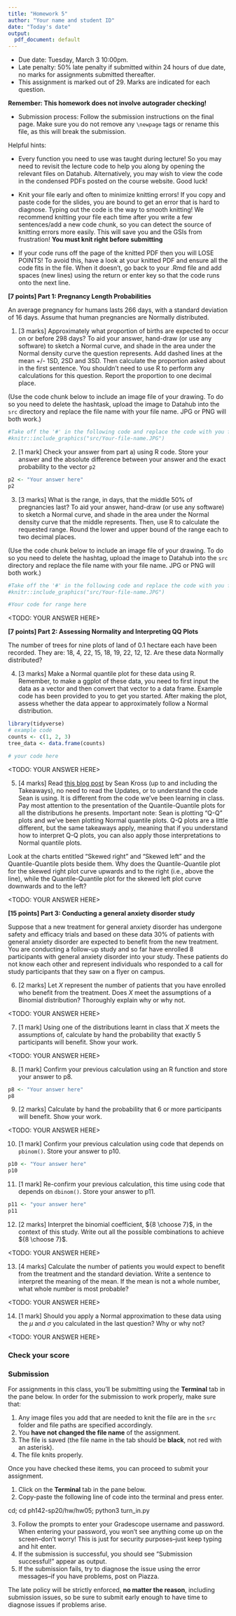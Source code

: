 ```yaml
---
title: "Homework 5"
author: "Your name and student ID"
date: "Today's date"
output:
  pdf_document: default
---
```


* Due date: Tuesday, March 3 10:00pm.
* Late penalty: 50% late penalty if submitted within 24 hours of due date, no 
marks for assignments submitted thereafter.
* This assignment is marked out of 29. Marks are indicated for each 
question. 

**Remember: This homework does not involve autograder checking!**

* Submission process: Follow the submission instructions on the final page. Make sure you do not remove any `\newpage` tags or rename this file, as this will break the submission.


Helpful hints:

-  Every function you need to use was taught during lecture! So you may need to 
revisit the lecture code to help you along by opening the relevant files on Datahub. 
Alternatively, you may wish to view the code in the condensed PDFs posted 
on the course website. Good luck!

- Knit your file early and often to minimize knitting errors! If you copy and 
paste code for the slides, you are bound to get an error that is hard to 
diagnose. Typing out the code is the way to smooth knitting! We recommend 
knitting your file each time after you write a few sentences/add a new code 
chunk, so you can detect the source of knitting errors more easily. This will 
save you and the GSIs from frustration! **You must knit right before submitting**

- If your code runs off the page of the knitted PDF then you will LOSE POINTS! To
avoid this, have a look at your knitted PDF and ensure all the code fits in the 
file. When it doesn't, go back to your .Rmd file and add spaces (new lines) using
the return or enter key so that the code runs onto the next line.



\newpage


**[7 points] Part 1: Pregnancy Length Probabilities** 

An average pregnancy for humans lasts 266 days, with a standard deviation of 
16 days. Assume that human pregnancies are Normally distributed. 

1. [3 marks] Approximately what proportion of births are expected to occur on or before 
298 days? To aid your answer, hand-draw (or use any software) to sketch a Normal
curve, and shade in the area under the Normal density curve the question 
represents. Add dashed lines at the mean +/- 1SD, 2SD and 3SD. Then calculate 
the proportion asked about in the first sentence. You shouldn't need to use R
to perform any calculations for this question. Report the proportion to one decimal place.

(Use the code chunk below to include an image file of your drawing. To do so you 
need to delete the hashtask, upload the image to Datahub into the `src` directory and replace
the file name with your file name. JPG or PNG will both work.)


```r
#Take off the '#' in the following code and replace the code with you file name 
#knitr::include_graphics("src/Your-file-name.JPG")
```


\newpage


2. [1 mark] Check your answer from part a) using R code. Store your answer and the absolute difference between your answer and the exact probability to the vector `p2`

```r
p2 <- "Your answer here"
p2
```


\newpage


3. [3 marks] What is the range, in days, that the middle 50% of pregnancies last? To aid 
your answer, hand-draw (or use any software) to sketch a Normal curve, and
shade in the area under the Normal density curve that the middle represents. 
Then, use R to calculate the requested range. Round the lower and upper bound of
the range each to two decimal places.

(Use the code chunk below to include an image file of your drawing. To do so you 
need to delete the hashtag, upload the image to Datahub into the `src` directory and replace
the file name with your file name. JPG or PNG will both work.)

```r
#Take off the '#' in the following code and replace the code with you file name 
#knitr::include_graphics("src/Your-file-name.JPG")

#Your code for range here
```

<TODO: YOUR ANSWER HERE>


\newpage


**[7 points] Part 2: Assessing Normality and Interpreting QQ Plots** 

The number of trees for nine plots of land of 0.1 hectare each have been 
recorded. They are: 18, 4, 22, 15, 18, 19, 22, 12, 12. Are these data Normally 
distributed?


\newpage


4. [3 marks] Make a Normal quantile plot for these data using R. Remember, to make a ggplot
of these data, you need to first input the data as a vector and then convert that
vector to a data frame. Example code has been provided to you to get you started.
After making the plot, assess whether the data appear to approximately follow a 
Normal distribution.

```r
library(tidyverse)
# example code
counts <- c(1, 2, 3)
tree_data <- data.frame(counts)

# your code here 
```

<TODO: YOUR ANSWER HERE>


\newpage


5. [4 marks] Read [this blog post](http://seankross.com/2016/02/29/A-Q-Q-Plot-Dissection-Kit.html) 
by Sean Kross (up to and including the Takeaways), no need
to read the Updates, or to understand the code Sean is using. It is different 
from the code we've been learning in class. Pay most attention to the 
presentation of the Quantile-Quantile plots for all the distributions he presents.
Important note: Sean is plotting "Q-Q" plots and we've been plotting Normal quantile
plots. Q-Q plots are a little different, but the same takeaways apply, meaning 
that if you understand how to interpret Q-Q plots, you can also apply those interpretations
to Normal quantile plots.

Look at the charts entitled "Skewed right" and "Skewed left" and the Quantile-Quantile plots
beside them. Why does the Quantile-Quantile plot for the skewed right plot curve upwards and to the right 
(i.e., above the line), while the Quantile-Quantile plot for the skewed left plot curve 
downwards and to the left?

<TODO: YOUR ANSWER HERE>





\newpage


**[15 points] Part 3: Conducting a general anxiety disorder study** 

Suppose that a new treatment for general anxiety disorder has undergone 
safety and efficacy trials and based on these data 30% of patients with 
general anxiety disorder are expected to benefit from the new treatment. You are
conducting a follow-up study and so far have enrolled 8 participants with 
general anxiety disorder into your study. These patients do not know each other
and represent individuals who responded to a call for study participants that 
they saw on a flyer on campus. 


\newpage


6. [2 marks] Let $X$ represent the number of patients that you have enrolled who benefit
from the treatment. Does $X$ meet the assumptions of a Binomial distribution? 
Thoroughly explain why or why not.

<TODO: YOUR ANSWER HERE>



\newpage


7. [1 mark] Using one of the distributions learnt in class that $X$ meets the assumptions
of, calculate by hand the probability that exactly 5 participants will benefit.
Show your work. 

<TODO: YOUR ANSWER HERE>



\newpage


8. [1 mark] Confirm your previous calculation using an R function and store your answer to p8. 

```r
p8 <- "Your answer here"
p8

```


\newpage


9. [2 marks] Calculate by hand the probability that 6 or more participants will benefit. 
Show your work.

<TODO: YOUR ANSWER HERE>




\newpage


10. [1 mark] Confirm your previous calculation using code that depends on `pbinom()`. Store your answer to p10.

```r
p10 <- "Your answer here"
p10

```


\newpage


11. [1 mark] Re-confirm your previous calculation, this time using code that depends on `dbinom()`. Store your answer to p11.

```r
p11 <- "your answer here"
p11

```


\newpage


12. [2 marks] Interpret the binomial coefficient, ${8 \choose 7}$, in the context of this 
study. Write out all the possible combinations to achieve ${8 \choose 7}$.

<TODO: YOUR ANSWER HERE>




\newpage


13. [4 marks] Calculate the number of patients you would expect to benefit 
from the treatment and the standard deviation. Write a sentence
to interpret the meaning of the mean. If the mean is not a whole number, what 
whole number is most probable?

<TODO: YOUR ANSWER HERE>



\newpage


14. [1 mark] Should you apply a Normal approximation to these data using the $\mu$ and $\sigma$
you calculated in the last question? Why or why not?

<TODO: YOUR ANSWER HERE>


\newpage

### Check your score



\newpage

### Submission

For assignments in this class, you'll be submitting using the **Terminal** tab in the pane below. In order for the submission to work properly, make sure that:

1. Any image files you add that are needed to knit the file are in the `src` folder and file paths are specified accordingly. 
2. You **have not changed the file name** of the assignment.
3. The file is saved (the file name in the tab should be **black**, not red with an asterisk).
4. The file knits properly.

Once you have checked these items, you can proceed to submit your assignment.

1. Click on the **Terminal** tab in the pane below.
2. Copy-paste the following line of code into the terminal and press enter.

cd; cd ph142-sp20/hw/hw05; python3 turn_in.py

3. Follow the prompts to enter your Gradescope username and password. When entering your password, you won't see anything come up on the screen--don't worry! This is just for security purposes--just keep typing and hit enter.
4. If the submission is successful, you should see "Submission successful!" appear as output.
5. If the submission fails, try to diagnose the issue using the error messages--if you have problems, post on Piazza. 

The late policy will be strictly enforced, **no matter the reason**, including submission issues, so be sure to submit early enough to have time to diagnose issues if problems arise.


